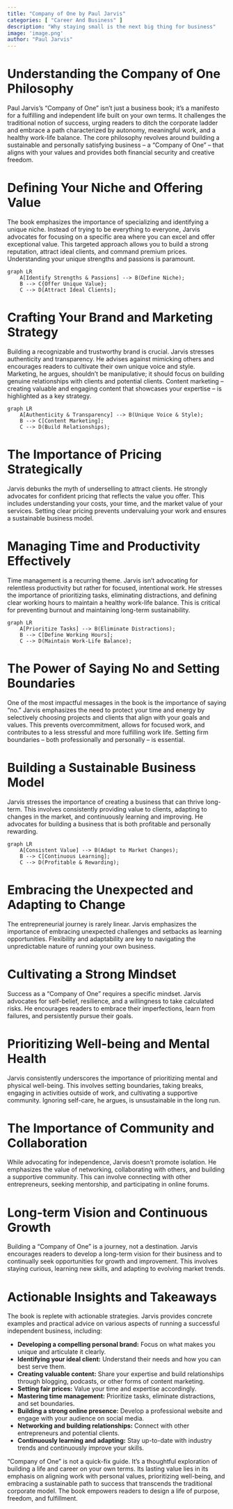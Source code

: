 ```yaml
---
title: "Company of One by Paul Jarvis"
categories: [ "Career And Business" ]
description: "Why staying small is the next big thing for business"
image: 'image.png'
author: "Paul Jarvis"
---
```

# Understanding the Company of One Philosophy

Paul Jarvis's "Company of One" isn't just a business book; it's a manifesto for a fulfilling and independent life built on your own terms.  It challenges the traditional notion of success, urging readers to ditch the corporate ladder and embrace a path characterized by autonomy, meaningful work, and a healthy work-life balance.  The core philosophy revolves around building a sustainable and personally satisfying business – a "Company of One" – that aligns with your values and provides both financial security and creative freedom.

# Defining Your Niche and Offering Value

The book emphasizes the importance of specializing and identifying a unique niche. Instead of trying to be everything to everyone, Jarvis advocates for focusing on a specific area where you can excel and offer exceptional value.  This targeted approach allows you to build a strong reputation, attract ideal clients, and command premium prices.  Understanding your unique strengths and passions is paramount.

```mermaid
graph LR
    A[Identify Strengths & Passions] --> B(Define Niche);
    B --> C{Offer Unique Value};
    C --> D[Attract Ideal Clients];
```

# Crafting Your Brand and Marketing Strategy

Building a recognizable and trustworthy brand is crucial. Jarvis stresses authenticity and transparency.  He advises against mimicking others and encourages readers to cultivate their own unique voice and style. Marketing, he argues, shouldn't be manipulative; it should focus on building genuine relationships with clients and potential clients.  Content marketing – creating valuable and engaging content that showcases your expertise – is highlighted as a key strategy.

```mermaid
graph LR
    A[Authenticity & Transparency] --> B(Unique Voice & Style);
    B --> C[Content Marketing];
    C --> D(Build Relationships);
```

#  The Importance of Pricing Strategically

Jarvis debunks the myth of underselling to attract clients. He strongly advocates for confident pricing that reflects the value you offer. This includes understanding your costs, your time, and the market value of your services.  Setting clear pricing prevents undervaluing your work and ensures a sustainable business model.

# Managing Time and Productivity Effectively

Time management is a recurring theme.  Jarvis isn't advocating for relentless productivity but rather for focused, intentional work. He stresses the importance of prioritizing tasks, eliminating distractions, and defining clear working hours to maintain a healthy work-life balance.  This is critical for preventing burnout and maintaining long-term sustainability.

```mermaid
graph LR
    A[Prioritize Tasks] --> B(Eliminate Distractions);
    B --> C[Define Working Hours];
    C --> D(Maintain Work-Life Balance);
```

# The Power of Saying No and Setting Boundaries

One of the most impactful messages in the book is the importance of saying "no."  Jarvis emphasizes the need to protect your time and energy by selectively choosing projects and clients that align with your goals and values.  This prevents overcommitment, allows for focused work, and contributes to a less stressful and more fulfilling work life.  Setting firm boundaries – both professionally and personally – is essential.


# Building a Sustainable Business Model

Jarvis stresses the importance of creating a business that can thrive long-term.  This involves consistently providing value to clients, adapting to changes in the market, and continuously learning and improving.  He advocates for building a business that is both profitable and personally rewarding.

```mermaid
graph LR
    A[Consistent Value] --> B(Adapt to Market Changes);
    B --> C[Continuous Learning];
    C --> D(Profitable & Rewarding);
```

#  Embracing the Unexpected and Adapting to Change

The entrepreneurial journey is rarely linear. Jarvis emphasizes the importance of embracing unexpected challenges and setbacks as learning opportunities.  Flexibility and adaptability are key to navigating the unpredictable nature of running your own business.


# Cultivating a Strong Mindset

Success as a "Company of One" requires a specific mindset.  Jarvis advocates for self-belief, resilience, and a willingness to take calculated risks.  He encourages readers to embrace their imperfections, learn from failures, and persistently pursue their goals.


# Prioritizing Well-being and Mental Health

Jarvis consistently underscores the importance of prioritizing mental and physical well-being.  This involves setting boundaries, taking breaks, engaging in activities outside of work, and cultivating a supportive community.  Ignoring self-care, he argues, is unsustainable in the long run.


#  The Importance of Community and Collaboration

While advocating for independence, Jarvis doesn't promote isolation. He emphasizes the value of networking, collaborating with others, and building a supportive community.  This can involve connecting with other entrepreneurs, seeking mentorship, and participating in online forums.


#  Long-term Vision and Continuous Growth

Building a "Company of One" is a journey, not a destination.  Jarvis encourages readers to develop a long-term vision for their business and to continually seek opportunities for growth and improvement.  This involves staying curious, learning new skills, and adapting to evolving market trends.


# Actionable Insights and Takeaways

The book is replete with actionable strategies.  Jarvis provides concrete examples and practical advice on various aspects of running a successful independent business, including:

*   **Developing a compelling personal brand:**  Focus on what makes you unique and articulate it clearly.
*   **Identifying your ideal client:**  Understand their needs and how you can best serve them.
*   **Creating valuable content:**  Share your expertise and build relationships through blogging, podcasts, or other forms of content marketing.
*   **Setting fair prices:**  Value your time and expertise accordingly.
*   **Mastering time management:**  Prioritize tasks, eliminate distractions, and set boundaries.
*   **Building a strong online presence:**  Develop a professional website and engage with your audience on social media.
*   **Networking and building relationships:**  Connect with other entrepreneurs and potential clients.
*   **Continuously learning and adapting:**  Stay up-to-date with industry trends and continuously improve your skills.

"Company of One" is not a quick-fix guide. It's a thoughtful exploration of building a life and career on your own terms.  Its lasting value lies in its emphasis on aligning work with personal values, prioritizing well-being, and embracing a sustainable path to success that transcends the traditional corporate model.  The book empowers readers to design a life of purpose, freedom, and fulfillment.

